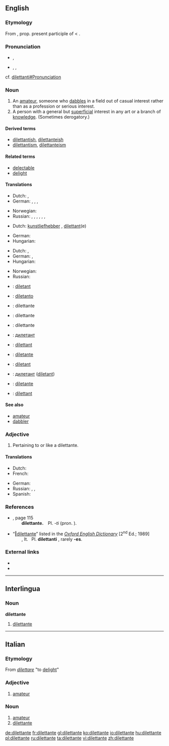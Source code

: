 ==English==

===Etymology===
From {{etyl|it}} {{term|lang=it|dilettante}}, prop. present participle of {{term|dilettare||to delight}} < {{etyl|la}} {{term|delectare||to delight}}.

===Pronunciation===
* {{a|Italian}} {{IPA|/diletˈtante/}}, {{SAMPA|/dilet"tante/}}
* {{a|RP}} {{enPR|dĭlĭtănʹtĭ}}, {{IPA|/dɪlɪˈtæntɪ/}}, {{SAMPA|/dIlI"t{ntI/}}<!-- Please provide a reference for this erroneous pronunciation: {{a|Aus}} {{IPA|/dɪləˈtɔnt/}} before readding it to the entry. -->
; cf. [[dilettanti#Pronunciation]]

===Noun===
{{en-noun|dilettanti|pl2=(''rarely'') '''[[dilettantes]]'''}}

# An [[amateur]], someone who [[dabble]]s in a field out of casual interest rather than as a profession or serious interest.
# A person with a general but [[superficial]] interest in any art or a branch of [[knowledge]]. (Sometimes derogatory.)

====Derived terms====
* [[dilettantish]], [[dilettanteish]]
* [[dilettantism]], [[dilettanteism]]

====Related terms====
* [[delectable]]
* [[delight]]

====Translations====
{{trans-top|amateur}}
* Dutch: {{t-|nl|liefhebber|m}}, {{t+|nl|amateur|m}}
* German: {{t|de|Dilettant|m}}, {{t|de|Amateur|m}}, {{t|de|Stümper|m}}, {{t|de|Laie|m}}
{{trans-mid}}
* Norwegian: {{t|no|dilettant|m}}
* Russian: {{t+|ru|дилетант|m|tr=dil'etánt}}, {{t|ru|любитель|m|sc=Cyrl}}, {{t|ru|непрофессионал|m|sc=Cyrl}}, {{t|ru|профан|m|sc=Cyrl}}, {{qualifier|informal}} {{t|ru|чайник|m|sc=Cyrl}}, {{qualifier|informal}} {{t|ru|лапоть|m|sc=Cyrl}}, {{qualifier|colloquial|somewhat}} {{t|ru|лох|m|sc=Cyrl}}
{{trans-bottom}}

{{trans-top|person who enjoys the arts, regardless of expertise}}
* Dutch: [[kunstliefhebber]] {{m}}, [[dilettant]](e)
{{trans-mid}}
* German: {{t|de|Kunstliebhaber|m}}
* Hungarian: {{t|hu|műkedvelő}}
{{trans-bottom}}

{{trans-top|person with a general but superficial interest}}
* Dutch: {{t-|nl|liefhebber|m}}, {{t+|nl|amateur|m}}
* German: {{t|de|Dilettant|m}}, {{t|de|Nichtfachmann|m}}
* Hungarian: {{t|hu|dilettáns}}
{{trans-mid}}
* Norwegian: {{t|no|dilettant|m}}
* Russian: {{t+|ru|дилетант|m|tr=dil'etánt}}
{{trans-bottom}}

{{checktrans-top}}
* {{ttbc|Catalan}}: [[diletant]]
* {{ttbc|Esperanto}}: [[diletanto]]
* {{ttbc|French}}: dilettante {{m|f}}
* {{ttbc|Interlingua}}: dilettante
* {{ttbc|Italian}}: dilettante {{m|f}}
* {{ttbc|Macedonian}}: [[дилетант]] {{m}}
{{checktrans-mid}}
* {{ttbc|Norwegian}}: [[dilettant]]
* {{ttbc|Portuguese}}: [[diletante]] {{m|f}}
* {{ttbc|Romanian}}: [[diletant]] {{m}}
* {{ttbc|Serbian}}: [[дилетант]] ([[diletant]]) {{m}}
* {{ttbc|Spanish}}: [[diletante]] {{m|f}}
* {{ttbc|Swedish}}: [[dilettant]] {{c}}
{{checktrans-bottom}}

====See also====
* [[amateur]]
* [[dabbler]]

===Adjective===
{{en-adj}}

# Pertaining to or like a dilettante.

====Translations====
{{trans-top|pertaining to or like a dilettante}}
* Dutch: {{t-|nl|dilettantisch}}
* French: {{t+|fr|dilettante}}
{{trans-mid}}
* German: {{t|de|dilettantisch}}
* Russian: {{t|ru|дилетантский|sc=Cyrl}}, {{t|ru|любительский|sc=Cyrl}}, {{t|ru|непрофессиональный|sc=Cyrl}}
* Spanish: {{t-|es|diletante}}
{{trans-bottom}}

===References===
* {{R:Fowler's 1926}}, page 115<br/>  '''dilettante.''' Pl. ''-ti'' (pron. {{enPRchar|-tē}}).
* “<span class="plainlinks">[http://dictionary.oed.com/cgi/entry/50064113 ‖dilettante]</span>” listed in the ''[[w:Oxford English Dictionary|Oxford English Dictionary]]'' [2<sup>nd</sup> Ed.; 1989]<br/>  {{IPAchar|(dɪlɪˈtæntɪ}}, It. {{IPAchar|diletˈtante}} Pl. '''dilettanti''' {{IPAchar|(-tiː)}}, rarely '''-es'''.

===External links===
* {{R:Webster 1913}}
* {{R:Century 1911}}

----

==Interlingua==

===Noun===
'''dilettante'''

# [[#English|dilettante]]

----

==Italian==

===Etymology===
From ''[[dilettare]]'' "to [[delight]]"

===Adjective===
{{it-adj|dilettant|e|i}}

# [[amateur]]

===Noun===
{{it-noun|dilettant|mf|e|i}}

# [[amateur]]
# [[#English|dilettante]]

[[de:dilettante]]
[[fr:dilettante]]
[[gl:dilettante]]
[[ko:dilettante]]
[[io:dilettante]]
[[hu:dilettante]]
[[pl:dilettante]]
[[ru:dilettante]]
[[ta:dilettante]]
[[vi:dilettante]]
[[zh:dilettante]]